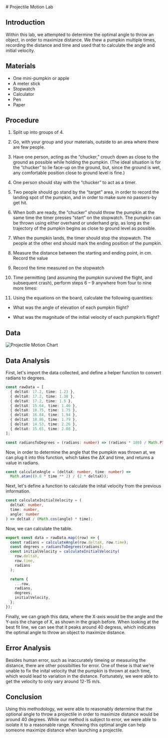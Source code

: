 
<Layout>
# Projectile Motion Lab

## Introduction

Within this lab, we attempted to determine the optimal angle to throw an object, in order to maximize distance. We thew a pumpkin multiple times, recording the distance and time and used that to calculate the angle and initial velocity.

## Materials

- One mini-pumpkin or apple
- A meter stick
- Stopwatch
- Calculator
- Pen
- Paper

## Procedure

1. Split up into groups of 4.

2. Go, with your group and your materials, outside to an area where there are few people.

3. Have one person, acting as the “chucker,” crouch down as close to the ground as possible while holding the pumpkin. (The ideal situation is for the “chucker” to lie face-up on the ground, but, since the ground is wet, any comfortable position close to ground level is fine.)

4. One person should stay with the “chucker” to act as a timer.

5. Two people should go stand by the “target” area, in order to record the landing spot of the pumpkin, and in order to make sure no passers-by get hit.

6. When both are ready, the “chucker” should throw the pumpkin at the same time the timer presses “start” on the stopwatch. The pumpkin can be thrown using either overhand or underhand grip, as long as the trajectory of the pumpkin begins as close to ground level as possible.

7. When the pumpkin lands, the timer should stop the stopwatch. The people at the other end should mark the ending position of the pumpkin.

8. Measure the distance between the starting and ending point, in cm. Record the value

9. Record the time measured on the stopwatch

10. Time permitting (and assuming the pumpkin survived the flight, and subsequent crash), perform steps 6 – 9 anywhere from four to nine more times:

11. Using the equations on the board, calculate the following quantities:

- What was the angle of elevation of each pumpkin flight?

- What was the magnitude of the initial velocity of each pumpkin’s flight?

## Data

<ProjectileMotionTable />

![Projectile Motion Chart](/projectile-motion-chart.svg)

## Data Analysis

First, let's import the data collected, and define a helper function to convert radians to degrees.

```ts
const rawData = [
  { deltaX: 17.2, time: 1.23 },
  { deltaX: 17.2, time: 1.38 },
  { deltaX: 17.2, time: 1.5 },
  { deltaX: 15.64, time: 1.46 },
  { deltaX: 18.75, time: 1.75 },
  { deltaX: 16.84, time: 1.94 },
  { deltaX: 18.86, time: 1.79 },
  { deltaX: 14.53, time: 2.26 },
  { deltaX: 15.65, time: 2.08 },
];

const radiansToDegrees = (radians: number) => (radians * 180) / Math.PI;
```

Now, in order to determine the angle that the pumpkin was thrown at, we can plug it into this function, which takes the ΔX and time, and returns a value in radians.

```ts
const calculateAngle = (deltaX: number, time: number) =>
  Math.atan((9.8 * time ** 2) / (2 * deltaX));
```

Next, let's define a function to calculate the inital velocity from the previous information.

```ts
const calculateInitialVelocity = (
  deltaX: number,
  time: number,
  angle: number
) => deltaX / (Math.cos(angle) * time);
```

Now, we can calculate the table.

```ts
export const data = rawData.map((row) => {
  const radians = calculateAngle(row.deltaX, row.time);
  const degrees = radiansToDegrees(radians);
  const initialVelocity = calculateInitialVelocity(
    row.deltaX,
    row.time,
    radians
  );

  return {
    ...row,
    radians,
    degrees,
    initialVelocity,
  };
});
```

Finally, we can graph this data, where the X-axis would be the angle and the Y-axis the change of X, as shown in the graph before. When looking at the best fit line, we can see that it peaks around 40 degress, which indicates the optimal angle to throw an object to maximize distance.

## Error Analysis

Besides human error, such as inaccurately timeing or measuring the distance, there are other possibilties for error. One of these is that we're unable to fix the inital velocity that the pumpkin is thrown at each time, which would lead to variation in the distance. Fortunately, we were able to get the velocity to only vary around 12-15 m/s.

## Conclusion

Using this methodology, we were able to reasonably determine that the optional angle to throw a projectile in order to maximize distance would be around 40 degrees. While our method is subject to error, we were able to isolate it to a reasonable range. Knowing this optimal angle can help someone maximize distance when launching a projectile.

</Layout>
